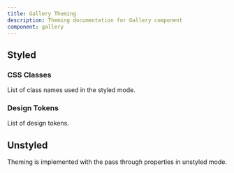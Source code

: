 ```yaml
---
title: Gallery Theming
description: Theming documentation for Gallery component
component: gallery
---
```


## Styled

### CSS Classes

List of class names used in the styled mode.

<DocTable name="Gallery" category="style" />

### Design Tokens

List of design tokens.

<DocTable name="Gallery" category="token" />

## Unstyled

Theming is implemented with the pass through properties in unstyled mode.
